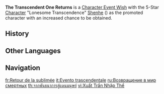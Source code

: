 {{Wish Series Infobox
|character = Shenhe
|type      = Character Event Wishes
}}
'''The Transcendent One Returns''' is a [[Character Event Wish]] with the 5-Star [[Character]] "Lonesome Transcendence" [[Shenhe]] ({{Cryo}}) as the promoted character with an increased chance to be obtained.

==History==
{{Wish History Table}}

==Other Languages==
{{Other Languages
|en      = The Transcendent One Returns
|zhs     = 出尘入世
|zhs_rm  = Chū chén rù shì
|zht     = 出塵入世
|zht_rm  = Chū chén rù shì
|zh_tl   = The Transcendent Returns to the Mortal World
|ja      = 塵世に戻りし一鶴
|ja_rm   = Jinsei ni modorishi i kkaku
|ja_tl   = The One Crane That Returns to the Mortal World
|ko      = 속세의 귀객
|ko_rm   = Sokse-ui Gwigaek
|ko_tl   = Distinguished Guest of World
|es      = Advenimiento trascendental
|es_tl   = Trascendental Advent
|fr      = Retour de la sublimée
|fr_tl   = Return of the Sublimed One
|ru      = Возвращение в мир смертных
|ru_tl   = Return to the Mortal World
|th      = จากพันธนาการสู่แดนมนุษย์
|th_rm   = Chak Phanthanakan Su Daen Manut
|th_tl   = From Bondage to the Mortal Realm
|vi      = {{tt|Xuất Trần Nhập Thế|出塵入世}}
|vi_tl   = The Transcendent Returns to the Mortal World{{Sino|vi}}
|de      = Rückkehr aus der Abgeschiedenheit
|de_tl   = Return from Seclusion
|id      = Kembali ke Dunia Fana
|id_tl   = Return to the Mortal World
|pt      = A Volta do Transcendente
|pt_tl   = The Return of the Transcendent
|pt_note = ''do Transcendente'' is a masculine term.
|tr      = İnzivadan Dönüş
|tr_tl   = Return from Seclusion
|it      = Evento trascendentale
|it_tl   = Transcendental Event
}}

==Navigation==
{{Wish Navbox}}

[[fr:Retour de la sublimée]]
[[it:Evento trascendentale]]
[[ru:Возвращение в мир смертных]]
[[th:จากพันธนาการสู่แดนมนุษย์]]
[[vi:Xuất Trần Nhập Thế]]
